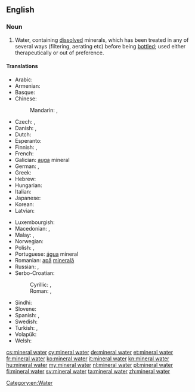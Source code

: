 ==English==
{{wikipedia}}

===Noun===
{{en-noun|head=[[mineral]] [[water]]|-|s}}

# Water, containing [[dissolved]] minerals, which has been treated in any of several ways (filtering, aerating etc) before being [[bottle]]d; used either therapeutically or out of preference.

====Translations====
{{trans-top|water containing dissolved minerals}}
* Arabic: {{t|ar|ماء معدني|m|tr=maa' ma3diniy}}
* Armenian: {{t|hy|հանքային ջուր|tr=hank'ayin ǰur|sc=Armn}}
* Basque: {{t|eu|ur mineral}}
* Chinese:
*: Mandarin: {{t|cmn|礦泉水|sc=Hani}}, {{t+|cmn|矿泉水|tr=kuàngquán shuǐ|sc=Hani}}
* Czech: {{t+|cs|minerálka|f}}, {{t|cs|minerální voda|f}}
* Danish: {{t|da|danskvand|n|c}}, {{t|da|mineralvand|n|c}}
* Dutch: {{t+|nl|mineraalwater|n}}
* Esperanto: {{t|eo|mineralakvo}}
* Finnish: {{t+|fi|lähdevesi}}, {{t+|fi|vesi}}
* French: {{t+|fr|eau minérale|f}}
* Galician: [[auga]] mineral {{g|f}}
* German: {{t+|de|Mineralwasser|n}}, {{t+|de|Wasser|n}}
* Greek: {{t|el|μεταλλικό νερό|n|tr=metallikó neró|sc=Grek}}
* Hebrew: {{t|he|מים מינרלים|m-p|tr=máyim minerálim}}
* Hungarian: {{t+|hu|ásványvíz}}
* Italian: {{t|it|acqua minerale|f}}
* Japanese: {{t|ja|ミネラルウォーター|tr=mineraruwōtā}}
* Korean: {{t+|ko|광천수|tr=gwang-cheon-su|sc=Kore}}
* Latvian: {{t|lv|mineralūdens}}
{{trans-mid}}
* Luxembourgish: {{t|lb|Mineralwaasser}}
* Macedonian: {{t|mk|кисела вода|f|tr=kísela voda|sc=Cyrl}}, {{t|mk|минерална вода|f|tr=minerálna vóda|sc=Cyrl}}
* Malay: {{t|ms|air mineral}}, {{t|ms|air semulajadi}}
* Norwegian: {{t|no|mineralvann|n}}
* Polish: {{t+|pl|woda mineralna|f}}, {{t+|pl|woda|f}}
* Portuguese: [[água]] mineral {{g|f}}
* Romanian: [[apă]] [[mineral|minerală]] {{g|f}}
* Russian: {{t+|ru|минеральная вода|f|tr=minerál’naja vodá|sc=Cyrl}}, {{qualifier|colloquial}} {{t+|ru|минералка|f|tr=minerálka|sc=Cyrl}}
* Serbo-Croatian:
*: Cyrillic: {{t|sh|кисела вода|f}}, {{t|sh|минерална вода|f}}
*: Roman: {{t|sh|kisela voda|f}}, {{t|sh|mineralna voda|f}}
* Sindhi: {{t|sd|ُمعدنياب|m|tr=maediniyaab}}
* Slovene: {{t+|sl|mineralna voda|f}}
* Spanish: {{t+|es|agua mineral|f}}, {{t|es|agua mineralizada|f}}
* Swedish: {{t+|sv|mineralvatten|n}}
* Turkish: {{t+|tr|maden suyu}}, {{t+|tr|soda}}
* Volapük: {{t|vo|minavat}}
* Welsh: {{t+|cy|dŵr mineral|m}}
{{trans-bottom}}

[[Category:en:Water]]
[[cs:mineral water]]
[[cy:mineral water]]
[[de:mineral water]]
[[et:mineral water]]
[[fr:mineral water]]
[[ko:mineral water]]
[[it:mineral water]]
[[kn:mineral water]]
[[hu:mineral water]]
[[my:mineral water]]
[[nl:mineral water]]
[[pl:mineral water]]
[[fi:mineral water]]
[[sv:mineral water]]
[[ta:mineral water]]
[[zh:mineral water]]